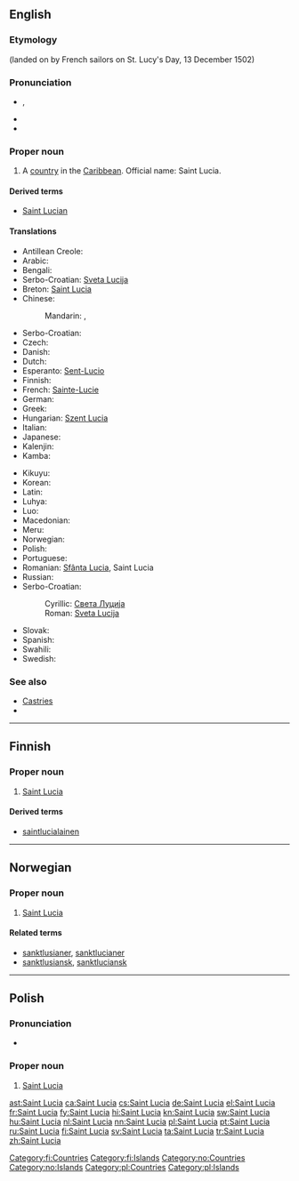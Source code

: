 ==English==
{{rfc-auto}}
{{wikipedia}}

===Etymology===
{{etyl|la}} {{term|sancta||saint}} {{term|Lucia||Lucy}} (landed on by French sailors on St. Lucy's Day, 13 December 1502)

===Pronunciation===
* {{a|UK|US}} {{IPA|/seɪnt ˈluː.ʃə/}}, {{X-SAMPA|/seInt "lu:.s@/}}
* {{audio|en-us-Saint Lucia.ogg|Audio (US)}}
* {{rhymes|uːʃə}}

===Proper noun===
{{en-proper noun}}

# A [[country]] in the [[Caribbean]]. Official name: Saint Lucia.

====Derived terms====
* [[Saint Lucian]]

====Translations====
{{trans-top|country in the Caribbean}}
* Antillean Creole: {{tø|gcf|Sentlisi}}
* Arabic: {{t-|ar|سانت لوسيا|f|tr=sant lusiya|sc=Arab}}
* Bengali: {{t-|bn|সেন্ট লুসিয়া}}
* Serbo-Croatian: [[Sveta Lucija]] {{f}}
* Breton: [[#Breton|Saint Lucia]]
* Chinese:
*: Mandarin: {{t-|cmn|聖盧西亞|sc=Hani}}, {{t-|cmn|圣卢西亚|tr=Shènglúxīyà|sc=Hani}}
* Serbo-Croatian: {{t-|sh|Sveta Lucija|f}}
* Czech: {{t+|cs|Svatá Lucie|f}}
* Danish: {{t-|da|Saint Lucia}}
* Dutch: {{l|nl|Saint Lucia}}
* Esperanto: [[Sent-Lucio]]
* Finnish: {{l|fi|Saint Lucia}}
* French: [[Sainte-Lucie]] {{qualifier|used without the definite article}}
* German: {{l|de|Saint Lucia}}
* Greek: {{t+|el|Αγία Λουκία|tr=Aγía Lukía}}
* Hungarian: [[Szent Lucia]]
* Italian: {{l|it|Saint Lucia}}
* Japanese: {{t-|ja|セントルシア|tr=Sentorushia}}
* Kalenjin: {{tø|kln|Santalusia}}
* Kamba: {{tø|kam|Santalusia}}
{{trans-mid}}
* Kikuyu: {{tø|ki|Santalusia}}
* Korean: {{t+|ko|세인트루시아|tr=Seinteurusia|sc=Hang}}
* Latin: {{t-|la|Sancta Lucia|f}}
* Luhya: {{tø|luy|Santalusia}}
* Luo: {{tø|luo|Santalusia}}
* Macedonian: {{t-|mk|Света Луција|f|tr=Svéta Lúcija}}
* Meru: {{tø|mer|Santalusia}}
* Norwegian: {{t-|no|Saint Lucia}}
* Polish: {{l|pl|Saint Lucia}} {{n}}
* Portuguese: {{t+|pt|Santa Lúcia}}
* Romanian: [[Sfânta Lucia]], Saint Lucia {{f}}
* Russian: {{t-|ru|Сент-Люсия|f|tr=Sent-Ljúsija}}
* Serbo-Croatian:
*: Cyrillic: [[Света Луција]]
*: Roman: [[Sveta Lucija]]
* Slovak: {{t-|sk|Svätá Lucia|f}}
* Spanish: {{t+|es|Santa Lucía}}
* Swahili: {{t+|sw|Santalusia}}
* Swedish: {{t+|sv|Saint Lucia}}
{{trans-bottom}}

===See also===
* [[Castries]]
* {{list|en|countries of North America}}

----

==Finnish==
{{wikipedia|lang=fi}}

===Proper noun===
{{head|fi|proper noun|head=[[saint|Saint]] [[Lucia]]}}

# [[#English|Saint Lucia]]

====Derived terms====
* [[saintlucialainen]]

[[Category:fi:Countries]]
[[Category:fi:Islands]]

----

==Norwegian==

===Proper noun===
{{head|no|proper noun}}

# [[#English|Saint Lucia]]

====Related terms====
* [[sanktlusianer]], [[sanktlucianer]]
* [[sanktlusiansk]], [[sanktluciansk]]

[[Category:no:Countries]]
[[Category:no:Islands]]

----

==Polish==

===Pronunciation===
* {{IPA|/sɛnt‿ˈluʂɛ/|lang=pl}}

===Proper noun===
{{head|pl|proper noun|g=n|undeclinable}}

# [[#English|Saint Lucia]]

[[Category:pl:Countries]]
[[Category:pl:Islands]]

[[ast:Saint Lucia]]
[[ca:Saint Lucia]]
[[cs:Saint Lucia]]
[[de:Saint Lucia]]
[[el:Saint Lucia]]
[[fr:Saint Lucia]]
[[fy:Saint Lucia]]
[[hi:Saint Lucia]]
[[kn:Saint Lucia]]
[[sw:Saint Lucia]]
[[hu:Saint Lucia]]
[[nl:Saint Lucia]]
[[nn:Saint Lucia]]
[[pl:Saint Lucia]]
[[pt:Saint Lucia]]
[[ru:Saint Lucia]]
[[fi:Saint Lucia]]
[[sv:Saint Lucia]]
[[ta:Saint Lucia]]
[[tr:Saint Lucia]]
[[zh:Saint Lucia]]